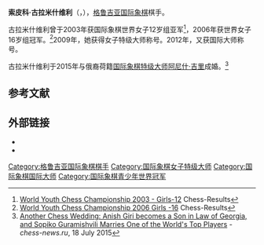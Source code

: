 {{Infobox chess player
|name = 索皮科·古拉米什维利
|image = Sopiko_Guramishvili_2009.jpg
|caption = 摄于2009年
|birthname = სოფიკო გურამიშვილი
|country = [[格鲁吉亚|格鲁吉亚]]
|birth_date = {{Birth date and age|1991|1|01|df=y}}
|birth_place = {{USSR}}[[喬治亞蘇維埃社會主義共和國|喬治亞]][[提比里西|提比里西]]
|death_date = 
|death_place = 
|title = 国际大师（2012年）<br/>女子特级大师（2009年）
|worldchampion = 
|womensworldchampion =
|rating =
|peakrating = 2441（2013年11月）
|FideID = 13602888
}}
'''索皮科·古拉米什维利'''（{{lang-ka|სოფიკო გურამიშვილი}}，{{bd|1991年|1月1日}}），[[格鲁吉亚|格鲁吉亚]][[国际象棋|国际象棋]]棋手。

古拉米什维利曾于2003年获国际象棋世界女子12岁组亚军<ref>[http://chess-results.com/tnr1383.aspx?lan=1&art=1&turdet=YES&wi=984 World Youth Chess Championship 2003 - Girls-12] {{Wayback|url=http://chess-results.com/tnr1383.aspx?lan=1&art=1&turdet=YES&wi=984 |date=20200203090020 }} Chess-Results</ref>，2006年获世界女子16岁组冠军。<ref>[http://chess-results.com/tnr4611.aspx?lan=1&art=1&turdet=YES&flag=30&wi=984 World Youth Chess Championship 2006 Girls -16] {{Wayback|url=http://chess-results.com/tnr4611.aspx?lan=1&art=1&turdet=YES&flag=30&wi=984 |date=20171023174534 }} Chess-Results</ref>2009年，她获得女子特级大师称号。2012年，又获国际大师称号。

古拉米什维利于2015年与俄裔荷籍[[国际象棋特级大师|国际象棋特级大师]][[阿尼什·吉里|阿尼什·吉里]]成婚。<ref>[http://chess-news.ru/en/node/19582 Another Chess Wedding: Anish Giri becomes a Son in Law of Georgia, and Sopiko Guramishvili Marries One of the World's Top Players] {{Wayback|url=http://chess-news.ru/en/node/19582 |date=20170803171329 }} - ''chess-news.ru'', 18 July 2015</ref>

== 参考文献 ==
{{reflist}}

== 外部链接 ==
*{{fide|id=13602888}}
*{{chessgames player|110074}}

{{chess-bio-stub}}
[[Category:格鲁吉亚国际象棋棋手|Category:格鲁吉亚国际象棋棋手]]
[[Category:国际象棋女子特级大师|Category:国际象棋女子特级大师]]
[[Category:国际象棋国际大师|Category:国际象棋国际大师]]
[[Category:国际象棋青少年世界冠军|Category:国际象棋青少年世界冠军]]
